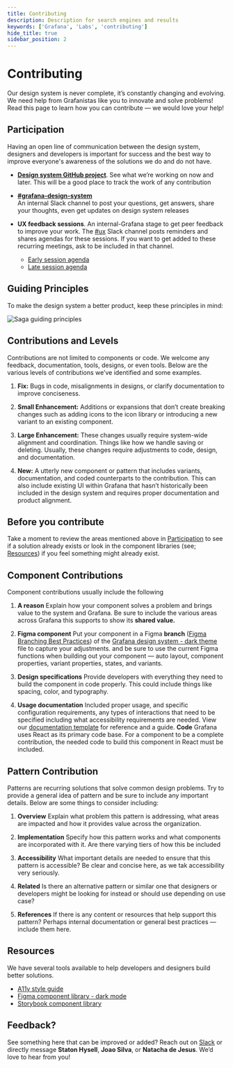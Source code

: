 ```yaml
---
title: Contributing
description: Description for search engines and results
keywords: ['Grafana', 'Labs', 'contributing']
hide_title: true
sidebar_position: 2
---
```



# Contributing <Badge text='ready' color='green'></Badge>

Our design system is never complete, it’s constantly changing and evolving. We need help from Grafanistas like you to innovate and solve problems! Read this page to learn how you can contribute — we would love your help!

## Participation

Having an open line of communication between the design system, designers and developers is important for success and the best way to improve everyone's awareness of the solutions we do and do not have.

- **[Design system GitHub project](https://github.com/orgs/grafana/projects/176/views/4)**.
  See what we’re working on now and later. This will be a good place to track the work of any contribution

- **[#grafana-design-system](https://raintank-corp.slack.com/archives/CT7S455SP)**  
  An internal Slack channel to post your questions, get answers, share your thoughts, even get updates on design system releases

- **UX feedback sessions**.
  An internal-Grafana stage to get peer feedback to improve your work. The [#ux](https://raintank-corp.slack.com/archives/C0F5GDR4P) Slack channel posts reminders and shares agendas for these sessions. If you want to get added to these recurring meetings, ask to be included in that channel.
  - [Early session agenda](https://docs.google.com/document/d/1m2yciWfQa-rp-KLUrMLYOge00GAd8bLPzmDtDwDFt0o/edit?usp=sharing)
  - [Late session agenda](https://docs.google.com/document/d/1oeaCzAyy3W-TguKUTaOqT2wIiAabuAO_Gr3TMOZKxcA/edit)

## Guiding Principles

To make the design system a better product, keep these principles in mind:

![Saga guiding principles](/img/GuidingPrinciples.png 'Image showing graphs and charts related to the guiding principles of the Saga design system')

## Contributions and Levels

Contributions are not limited to components or code. We welcome any feedback, documentation, tools, designs, or even tools. Below are the various levels of contributions we’ve identified and some examples.

1. **Fix:** Bugs in code, misalignments in designs, or clarify documentation to improve conciseness.

2. **Small Enhancement:** Additions or expansions that don’t create breaking changes such as adding icons to the icon library or introducing a new variant to an existing component.

3. **Large Enhancement:** These changes usually require system-wide alignment and coordination. Things like how we handle saving or deleting. Usually, these changes require adjustments to code, design, and documentation.

4. **New:** A utterly new component or pattern that includes variants, documentation, and coded counterparts to the contribution. This can also include existing UI within Grafana that hasn’t historically been included in the design system and requires proper documentation and product alignment.

## Before you contribute

Take a moment to review the areas mentioned above in [Participation](/contributing#participation) to see if a solution already exists or look in the component libraries (see; [Resources](/contributing#resources)) if you feel something might already exist.

## Component Contributions

Component contributions usually include the following

1. **A reason**
   Explain how your component solves a problem and brings value to the system and Grafana. Be sure to include the various areas across Grafana this supports to show its **shared value.**

2. **Figma component**
   Put your component in a Figma **branch** ([Figma Branching Best Practices](https://www.figma.com/best-practices/branching-in-figma/)) of the [Grafana design system - dark theme](https://www.figma.com/file/htVIFrTq8e7sx8Olo7L6kZ/Grafana-design-system---Dark-theme?node-id=8444%3A13469&t=cS6yqqfuFLwhDQR9-1) file to capture your adjustments. and be sure to use the current Figma functions when building out your component — auto layout, component properties, variant properties, states, and variants.
3. **Design specifications**
   Provide developers with everything they need to build the component in code properly. This could include things like spacing, color, and typography.

4. **Usage documentation**
   Included proper usage, and specific configuration requirements, any types of interactions that need to be specified including what accessibility requirements are needed. View our [documentation template](https://docs.google.com/document/d/1wTaSWYif6Kz-2aBuP4R-HUkj9JwFsyYIwZroALQTQOs/edit?usp=share_link) for reference and a guide.
   **Code**
   Grafana uses React as its primary code base. For a component to be a complete contribution, the needed code to build this component in React must be included.

## Pattern Contribution

Patterns are recurring solutions that solve common design problems. Try to provide a general idea of pattern and be sure to include any important details. Below are some things to consider including:

1. **Overview**
   Explain what problem this pattern is addressing, what areas are impacted and how it provides value across the organization.

2. **Implementation**
   Specify how this pattern works and what components are incorporated with it. Are there varying tiers of how this be included

3. **Accessibility**
   What important details are needed to ensure that this pattern is accessible? Be clear and concise here, as we tak accessibility very seriously.

4. **Related**
   Is there an alternative pattern or similar one that designers or developers might be looking for instead or should use depending on use case?

5. **References**
   If there is any content or resources that help support this pattern? Perhaps internal documentation or general best practices — include them here.

## Resources

We have several tools available to help developers and designers build better solutions.

- [A11y style guide](https://github.com/grafana/grafana/blob/main/contribute/style-guides/accessibility.md)
- [Figma component library - dark mode](https://www.figma.com/file/htVIFrTq8e7sx8Olo7L6kZ/Grafana-design-system---Dark-theme?node-id=8443%3A13519)
- [Storybook component library](https://developers.grafana.com/ui/latest/index.html?path=/docs/docs-overview-intro--page)

## Feedback?

See something here that can be improved or added? Reach out on [Slack](https://raintank-corp.slack.com/archives/CT7S455SP) or directly message **Staton Hysell**, **Joao Silva**, or **Natacha de Jesus**. We’d love to hear from you!
